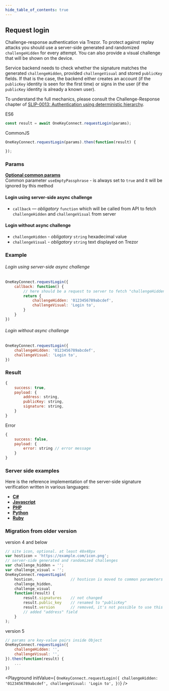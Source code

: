 ```yaml
---
hide_table_of_contents: true
---
```


## Request login

Challenge-response authentication via Trezor. To protect against replay attacks
you should use a server-side generated and randomized `challengeHidden` for every
attempt. You can also provide a visual challenge that will be shown on the
device.

Service backend needs to check whether the signature matches the generated
`challengeHidden`, provided `challengeVisual` and stored `publicKey` fields.
If that is the case, the backend either creates an account (if the `publicKey`
identity is seen for the first time) or signs in the user (if the `publicKey`
identity is already a known user).

To understand the full mechanics, please consult the Challenge-Response chapter
of
[SLIP-0013: Authentication using deterministic hierarchy](https://github.com/satoshilabs/slips/blob/master/slip-0013.md).


ES6
```javascript
const result = await OneKeyConnect.requestLogin(params);
```

CommonJS
```javascript
OneKeyConnect.requestLogin(params).then(function(result) {

});
```

### Params
[****Optional common params****](./commonParams)
<br/>
Common parameter `useEmptyPassphrase` - is always set to `true` and it will be ignored by this method
#### Login using server-side async challenge
- `callback` — *obligatory* `function` which will be called from API to fetch `challengeHidden` and `challengeVisual` from server

#### Login without async challenge
- `challengeHidden` - *obligatory* `string` hexadecimal value
- `challengeVisual` - *obligatory* `string` text displayed on Trezor


### Example
###### Login using server-side async challenge
```javascript
OneKeyConnect.requestLogin({
    callback: function() {
        // here should be a request to server to fetch "challengeHidden" and "challengeVisual"
        return {
            challengeHidden: '0123456789abcdef',
            challengeVisual: 'Login to',
        }
    }
})
```

###### Login without async challenge
```javascript
OneKeyConnect.requestLogin({
    challengeHidden: '0123456789abcdef',
    challengeVisual: 'Login to',
})
```

### Result
```javascript
{
    success: true,
    payload: {
        address: string,
        publicKey: string,
        signature: string,
    }
}
```
Error
```javascript
{
    success: false,
    payload: {
        error: string // error message
    }
}
```

### Server side examples

Here is the reference implementation of the server-side signature verification
written in various languages:

- [**C#**](server/server.cs)
- [**Javascript**](server/server.js)
- [**PHP**](server/server.php)
- [**Python**](server/server.py)
- [**Ruby**](server/server.rb)



### Migration from older version

version 4 and below
```javascript
// site icon, optional. at least 48x48px
var hosticon = 'https://example.com/icon.png';
// server-side generated and randomized challenges
var challenge_hidden = '';
var challenge_visual = '';
OneKeyConnect.requestLogin(
    hosticon,                // hosticon is moved to common parameters
    challenge_hidden,
    challenge_visual
    function(result) {
        result.signatures    // not changed
        result.public_key    // renamed to "publicKey"
        result.version       // removed, it's not possible to use this method witch outdated firmware
        // added "address" field
    }
);
```
version 5
```javascript
// params are key-value pairs inside Object
OneKeyConnect.requestLogin({
    challengeHidden: '',
    challengeVisual: '',
}).then(function(result) {
    ...
})
```



<Playground
    initValue={
`OneKeyConnect.requestLogin({
    challengeHidden: '0123456789abcdef',
    challengeVisual: 'Login to',
})`}
/>

